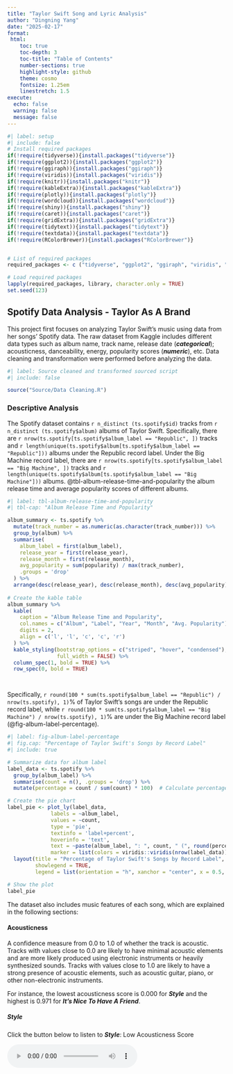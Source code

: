 ```yaml
---
title: "Taylor Swift Song and Lyric Analysis"
author: "Dingning Yang"
date: "2025-02-17"
format: 
 html:
    toc: true
    toc-depth: 3
    toc-title: "Table of Contents"
    number-sections: true
    highlight-style: github
    theme: cosmo
    fontsize: 1.25em
    linestretch: 1.5
execute:
  echo: false
  warning: false
  message: false
---
```


```r
#| label: setup
#| include: false
# Install required packages
if(!require(tidyverse)){install.packages("tidyverse")}
if(!require(ggplot2)){install.packages("ggplot2")}
if(!require(ggiraph)){install.packages("ggiraph")}
if(!require(viridis)){install.packages("viridis")}
if(!require(knitr)){install.packages("knitr")}
if(!require(kableExtra)){install.packages("kableExtra")}
if(!require(plotly)){install.packages("plotly")}
if(!require(wordcloud)){install.packages("wordcloud")}
if(!require(shiny)){install.packages("shiny")}
if(!require(caret)){install.packages("caret")}
if(!require(gridExtra)){install.packages("gridExtra")}
if(!require(tidytext)){install.packages("tidytext")}
if(!require(textdata)){install.packages("textdata")}
if(!require(RColorBrewer)){install.packages("RColorBrewer")}


# List of required packages
required_packages <- c ("tidyverse", "ggplot2", "ggiraph", "viridis", "knitr", "kableExtra", "plotly", "wordcloud", "shiny","caret","gridExtra", "tidytext", "textdata", "RColorBrewer")

# Load required packages
lapply(required_packages, library, character.only = TRUE)
set.seed(123)

```

## Spotify Data Analysis - Taylor As A Brand

This project first focuses on analyzing Taylor Swift's music using data from her songs' Spotify data. The raw dataset from Kaggle includes different data types such as album name, track name, release date (***categorical***); acousticness, danceability, energy, popularity scores (***numeric***), etc. Data cleaning and transformation were performed before analyzing the data.

```r
#| label: Source cleaned and transformed sourced script
#| include: false

source("Source/Data Cleaning.R")

```

### Descriptive Analysis

The Spotify dataset contains `r n_distinct (ts.spotify$id)` tracks from `r n_distinct (ts.spotify$album)` albums of Taylor Swift. Specifically, there are `r nrow(ts.spotify[ts.spotify$album_label == "Republic", ])` tracks and `r length(unique(ts.spotify$album[ts.spotify$album_label == "Republic"]))` albums under the Republic record label. Under the Big Machine record label, there are `r nrow(ts.spotify[ts.spotify$album_label == "Big Machine", ])` tracks and `r length(unique(ts.spotify$album[ts.spotify$album_label == "Big Machine"]))` albums. @tbl-album-release-time-and-popularity the album release time and average popularity scores of different albums.

```r
#| label: tbl-album-release-time-and-popularity
#| tbl-cap: "Album Release Time and Popularity"

album_summary <- ts.spotify %>%
  mutate(track_number = as.numeric(as.character(track_number))) %>% 
  group_by(album) %>%
  summarise(
    album_label = first(album_label),
    release_year = first(release_year),
    release_month = first(release_month),
    avg_popularity = sum(popularity) / max(track_number),
    .groups = 'drop'
  ) %>%
  arrange(desc(release_year), desc(release_month), desc(avg_popularity))
  
# Create the kable table
album_summary %>%
  kable(
    caption = "Album Release Time and Popularity",
    col.names = c("Album", "Label", "Year", "Month", "Avg. Popularity"),
    digits = 2,
    align = c('l', 'l', 'c', 'c', 'r')
  ) %>%
  kable_styling(bootstrap_options = c("striped", "hover", "condensed"),
                full_width = FALSE) %>%
  column_spec(1, bold = TRUE) %>%
  row_spec(0, bold = TRUE)




```

Specifically, `r round(100 * sum(ts.spotify$album_label == "Republic") / nrow(ts.spotify), 1)`% of Taylor Swift's songs are under the Republic record label, while `r round(100 * sum(ts.spotify$album_label == "Big Machine") / nrow(ts.spotify), 1)`% are under the Big Machine record label (@fig-album-label-percentage).

```r
#| label: fig-album-label-percentage
#| fig.cap: "Percentage of Taylor Swift's Songs by Record Label"
#| include: true

# Summarize data for album label
label_data <- ts.spotify %>%
  group_by(album_label) %>%
  summarise(count = n(), .groups = 'drop') %>%
  mutate(percentage = count / sum(count) * 100)  # Calculate percentage

# Create the pie chart
label_pie <- plot_ly(label_data, 
              labels = ~album_label, 
              values = ~count, 
              type = 'pie', 
              textinfo = 'label+percent', 
              hoverinfo = 'text', 
              text = ~paste(album_label, ": ", count, " (", round(percentage, 1), "%)", sep = ""),
              marker = list(colors = viridis::viridis(nrow(label_data)))) %>%
  layout(title = "Percentage of Taylor Swift's Songs by Record Label",
         showlegend = TRUE,
         legend = list(orientation = "h", xanchor = "center", x = 0.5, y = -0.2))

# Show the plot
label_pie

```


The dataset also includes music features of each song, which are explained in the following sections:

#### Acousticness

A confidence measure from 0.0 to 1.0 of whether the track is acoustic. Tracks with values close to 0.0 are likely to have minimal acoustic elements and are more likely produced using electronic instruments or heavily synthesized sounds. Tracks with values close to 1.0 are likely to have a strong presence of acoustic elements, such as acoustic guitar, piano, or other non-electronic instruments.

For instance, the lowest acousticness score is 0.000 for ***Style*** and the highest is 0.971 for ***It’s Nice To Have A Friend***.

##### Style

Click the button below to listen to ***Style***: Low Acousticness Score

<audio controls>

<source src="audio/Taylor Swift - Style.mp3" type="audio/mpeg">

Your browser does not support the audio element. </audio>

##### It's Nice To Have A Friend

Click the button below to listen to ***It's Nice To Have A Friend***: High Acousticness Score

<audio controls>

<source src="audio/Taylor Swift - It's Nice To Have A Friend.mp3" type="audio/mpeg">

Your browser does not support the audio element. </audio>

##### Summary

Specifically, the average acousticness score of Taylor Swift's songs is `r round(mean(ts.spotify$acousticness), 2)`(*SD* = `r round(sd(ts.spotify$acousticness, na.rm = TRUE), 1)`).

#### Danceability

Danceability describes how suitable a track is for dancing based on a combination of musical elements including tempo, rhythm stability, beat strength, and overall regularity. A value of 0.0 is least danceable and 1.0 is most danceable.

For instance, the lowest danceability score is 0.175 for ***epiphany*** and the highest is 0.897 for ***I Think He Knows***.

##### epiphany

Click the button below to listen to ***epiphany***: Low Danceability Score

<audio controls>

<source src="audio/Taylor Swift - epiphany.mp3" type="audio/mpeg">

Your browser does not support the audio element. </audio>

##### I Think He Knows

Click the button below to listen to ***I Think He Knows***: High Danceability Score

<audio controls>

<source src="audio/Taylor Swift - I Think He Knows.mp3" type="audio/mpeg">

Your browser does not support the audio element. </audio>

##### Summary
Specifically, the average danceability score of Taylor Swift's songs is `r round(mean(ts.spotify$danceability), 2)`(*SD* = `r round(sd(ts.spotify$danceability, na.rm = TRUE), 1)`).


#### Energy

Energy is a measure from 0.0 to 1.0 and represents a perceptual measure of intensity and activity. Typically, energetic tracks feel fast, loud, and noisy.

For instance, the lowest energy score is 0.118 for ***State Of Grace - Acoustic*** and the highest is 0.948 for ***Haunted***.

##### State Of Grace - Acoustic

Click the button below to listen to ***State Of Grace - Acoustic***: Low Energy Score

<audio controls>

<source src="audio/Taylor Swift - State Of Grace (Acoustic Version) (Taylor's Version).mp3" type="audio/mpeg">

Your browser does not support the audio element. </audio>

##### Haunted

Click the button below to listen to ***Haunted***: High Energy Score

<audio controls>

<source src="audio/Taylor Swift - Haunted.mp3" type="audio/mpeg">

Your browser does not support the audio element. </audio>

##### Summary
Specifically, the average energy score of Taylor Swift's songs is `r round(mean(ts.spotify$energy), 2)`(*SD* = `r round(sd(ts.spotify$energy, na.rm = TRUE), 1)`).


#### Liveness

Liveness detects the presence of an audience in the recording. Higher liveness values represent an increased probability that the track was performed live. A value above 0.8 provides strong likelihood that the track is live.

For instance, the lowest liveness score is 0.034 for ***I Knew You Were Trouble*** and the highest is 0.931 for ***Better Than Revenge - Live/2011***.

##### I Knew You Were Trouble

Click the button below to listen to ***I Knew You Were Trouble***: Low Liveness Score

<audio controls>

<source src="audio/Taylor Swift - I Knew You Were Trouble (Taylor's Version).mp3" type="audio/mpeg">


##### Better Than Revenge - Live/2011

Click the button below to listen to ***Better Than Revenge - Live/2011***: High Liveness Score

<audio controls>

<source src="audio/Taylor Swift - Better Than Revenge (Live2011).mp3" type="audio/mpeg">

##### Summary

Specifically, the average liveness score of Taylor Swift's songs is `r round(mean(ts.spotify$liveness), 2)`(*SD* = `r round(sd(ts.spotify$liveness, na.rm = TRUE), 1)`). It is notable that most albums have a liveness score close to 0, indicating that the majority of the songs are studio albums rather than live recordings. Nevertheless, it is possible that the same song may have different versions, such as live versions, acoustic versions, or remixes, which may have higher liveness scores. For instance, ***I Knew You Were Trouble*** has multiple live versions. Here is an example from reputation Stadium tour (Oct 19, 2018):

<video width="320" height="240" controls>
     <source src="audio/IKYWT live2018.mp4" type="video/mp4">
     Your browser does not support the video tag.
   </video>
   
   
#### Valence

A measure from 0.0 to 1.0 describing the musical positiveness conveyed by a track. Tracks with high valence sound more positive (e.g. happy, cheerful, euphoric), while tracks with low valence sound more negative (e.g. sad, depressed, angry).

For instance, the lowest valence score is 0.153 for ***Maroon*** and the highest is 0.943 for ***Shake It Off***.

##### Maroon

Click the button below to listen to ***Maroon***: Low Valence Score

<audio controls>

<source src="audio/Taylor Swift - Maroon.mp3" type="audio/mpeg">



##### Shake It Off

Click the button below to listen to ***Shake It Off***: High Valence Score

<audio controls>

<source src="audio/Taylor Swift - Shake It Off.mp3" type="audio/mpeg">

##### Summary

Specifically, the average valence score of Taylor Swift's songs is `r round(mean(ts.spotify$valence), 2)`(*SD* = `r round(sd(ts.spotify$valence, na.rm = TRUE), 1)`). This indicates that her songs are slightly skewed towards negative emotions. 


It is reasonable to conclude that the song ***Maroon*** has a low valence score based on the the lyrics and the muse of the song. Specifically, the lyrics are proven to be related to several plots in a book called "*The Seven Husbands of Evelyn Hugo*" by Taylor Jenkins Reid. The novel follows Evelyn rose from poverty to become a major star in the 1950s-60s, navigating the complicated world of Hollywood while hiding her true identity as a bisexual Cuban woman by seven marriages. "*The rust that grew between telephone*" is a metaphor for the distance between Evelyn and Celia when they experienced public love blackouts, and the "maroon" color is a symbol of both the joy they shared together (drinking wine) and pain that Evelyn has experienced. The book is claimed to be paralleled with Taylor Swift's life about her beard romantic relationships and love blackout with the New York muse Karlie Kloss. Karlie Kloss confirmed her identity as the ***Maroon*** muse by wearing the "Cheap Ass Rosé" bracelet to the Eras tour on Aug 9, 2023 in Los Angeles, which resembles the "roommate muse" in ***Maroon***. 

It is also easy to tell ***Shake It Off***  is a positive song if you listen to it!


***Note***: Loudness is not discussed here since all values are negative. Speechiness is not discussed here since all values are close to zero. Tempo is not considered in the popularity score prediction since it is unrelated. 

### Popularity Score Predictors

#### Record Labels

Taylor Swift left Big Machine Records, her original label since age 15, and signed with Universal Music Group's Republic Records in November 2018. This move came after her contract with Big Machine expired. Taylor wanted to own her master recordings, which Big Machine wouldn't allow. After leaving, Big Machine sold her back catalog to Scooter Braun's company, leading to a public dispute. Unable to buy back her masters, Taylor began re-recording her first six albums (i.e., Taylor's Version) to regain control of her work. This section presents the popularity scores of Taylor Swift's songs under different record labels, aiming to see if her control over her work affects the popularity of her songs.

```r
#| label: ANOVA for popularity scores by record label
#| include: false

# Perform ANOVA for popularity scores by record label
anova_pop_label <- aov(popularity ~ album_label, data = ts.spotify)
summary (anova_pop_label)
summary_label_effect <- summary(anova_pop_label)[[1]]

# Check effect size
SSbetween <- summary_label_effect$`Sum Sq`[1]  # Sum of squares for the factor
SStotal <- sum(summary_label_effect$`Sum Sq`)  # Total sum of squares

eta_squared <- SSbetween / SStotal

# Round to 3 decimal places
eta_squared_rounded <- round(eta_squared, 3)


```

One-way ANOVA results indicated significant differences were found between record labels' impacts on popularity scores (@fig-popularity-by-label). Specifically, songs under the Big Machine label showed lower popularity scores than under the Republic label ($M_{\text{Big Machine}} = `r round(mean(ts.spotify$popularity[ts.spotify$album_label == "Big Machine"]), 2)`$ vs. $M_{\text{Republic}} = `r round(mean(ts.spotify$popularity[ts.spotify$album_label == "Republic"]), 2)`$; *F*(`r summary_label_effect$Df[1]`, `r summary_label_effect$Df[2]`) = `r round(summary_label_effect$"F value"[1], 2)`; *p* `r if(summary_label_effect$"Pr(>F)"[1] < 0.001) "< 0.001" else paste("=", sprintf("%.3f", summary_label_effect$"Pr(>F)"[1]))`, η² = `r eta_squared_rounded`). It indicates that approximately 46.5% of the variance in popularity scores can be explained by the difference in record labels (Big Machine vs. Republic), suggesting that Taylor Swift's control over her work has a significant impact on the popularity of her songs. The ownership not only allows her to re-record her songs but also to control the distribution and promotion of her music, which may contribute to the higher popularity scores under the Republic label. It is notable that the re-record versions are generally promoted by fans as a way to support Taylor Swift's ownership of her work. This also reflects Taylor's determination to regain control of her work and the revolutionary impact of her move on the music industry.




```r
#| label: fig-popularity-by-label
#| fig.cap: "Popularity Scores by Record Label"

# Define the theme for visualization
theme.clean <- function(){
  theme_bw()+
    theme(axis.text.x = element_text(size = 12, vjust = 1, hjust = 1),
          axis.text.y = element_text(size = 12),
          axis.title.x = element_text(size = 14, face = "plain"),             
          axis.title.y = element_text(size = 14, face = "plain"),
          panel.grid.major.x = element_blank(),                                          
          panel.grid.minor.x = element_blank(),
          panel.grid.minor.y = element_blank(),
          panel.grid.major.y = element_blank(),  
          plot.margin = unit(c(0.5, 0.5, 0.5, 0.5), units = , "cm"),
          plot.title = element_text(size = 16, vjust = 1, hjust = 0.5),
          plot.caption = element_text (size = 8,vjust = 1, hjust = 0.9),
          legend.text = element_text(size = 12, face = "italic"),          
          legend.position = "right")}

# Create the boxplot

label_effect_boxplot <- ggplot(ts.spotify, aes(album_label, popularity)) + 
  geom_boxplot(aes(fill = album_label)) +
  theme_bw() +
  scale_fill_manual(values = c("#f6ed95", "#800000")) +               
  scale_colour_manual(values = c("#f6ed95", "#800000")) + 
  labs(title = "Record Label Comparison of Song Popularity Impacts", 
       x = "Record Label", y = "Song Popularity Score") +
  theme.clean()+
  theme(axis.text.x = element_text(hjust = 0.5))+
  scale_y_continuous(breaks = seq(floor(min(ts.spotify$popularity)), 
                                  ceiling(max(ts.spotify$popularity)), by = 10)) +
  stat_summary(fun = mean, geom = "point", color = "black", size = 3, shape = 18, 
               position = position_dodge(0.75), aes(shape = "Mean"), 
               show.legend = FALSE) +  
  stat_summary(fun = mean, geom = "text", aes(label = round(after_stat(y), 2)), 
               color = "white", vjust = -1, position = position_dodge(0.75), 
               size = 3.5, show.legend = FALSE) +
  labs(fill = "Record Label") 

print (label_effect_boxplot)


```


#### Music Features

This section aims to observe how different music features contribute to song popularity and predict the popularity scores of Taylor Swift's songs using different music features. Specifically, the following features are considered: acousticness, danceability, energy, liveness, and valence.

##### History data: Descriptive Regression

This section presents the linear regression based on Spotify history data, focusing on existing dataset to describe the correlations between popularity scores and music features. 
```r
#| label: Descriptive linear regression model for popularity scores
#| include: false

features <- c("acousticness", "danceability", "energy", "liveness", "valence")
data_history <- ts.spotify[, c("popularity", features)]

# Build the multiple linear regression model
model_history <- lm(popularity ~ ., data = data_history)

# View the summary of the model
summary(model_history)

```

The multiple linear regression analysis revealed that `r sum(summary(model_history)$coefficients[-1, 4] < 0.05)` out of 5 predictors were significantly associated with popularity scores (*F*(`r summary(model_history)$fstatistic[2]`, `r summary(model_history)$fstatistic[3]`) = `r round(summary(model_history)$fstatistic[1], 2)`, *p* < .001, *R*² = `r round(summary(model_history)$r.squared, 3)`). Specifically, liveness (β = `r round(coef(model_history)["liveness"], 2)`, *p* < .001) and valence (β = `r round(coef(model_history)["valence"], 2)`, *p* = `r round(summary(model_history)$coefficients["valence", 4], 3)`) were significantly associated with popularity, while acousticness (β = `r round(coef(model_history)["acousticness"], 2)`, *p* = `r round(summary(model_history)$coefficients["acousticness", 4], 3)`), danceability (β = `r round(coef(model_history)["danceability"], 2)`, *p* = `r round(summary(model_history)$coefficients["danceability", 4], 3)`), and energy (β = `r round(coef(model_history)["energy"], 2)`, *p* = `r round(summary(model_history)$coefficients["energy", 4], 3)`) were not significant predictors. The model explained approximately 5% of the variance in popularity scores, indicating a relatively small effect size. The results suggest that liveness and valence are more likely to influence the popularity of Taylor Swift's songs than acousticness, danceability, and energy. 

The multiple linear regression model can be expressed as:

$$
\text{Popularity} = \beta_0 + \beta_1(\text{Acousticness}) + \beta_2(\text{Danceability}) + \beta_3(\text{Energy}) + \beta_4(\text{Liveness}) + \beta_5(\text{Valence}) + \epsilon
$$

Where:

$$
\begin{aligned}
\beta_0 &= `r round(coef(model_history)[1], 2)` \text{ (Intercept)} \\
\beta_1 &= `r round(coef(model_history)["acousticness"], 2)` \\
\beta_2 &= `r round(coef(model_history)["danceability"], 2)` \\
\beta_3 &= `r round(coef(model_history)["energy"], 2)` \\
\beta_4 &= `r round(coef(model_history)["liveness"], 2)` \\
\beta_5 &= `r round(coef(model_history)["valence"], 2)` \\
\epsilon &= \text{Error term}
\end{aligned}
$$

@fig-feature-popularity-regression-history illustrates the relationship between popularity scores and music features based on the multiple linear regression model. Specifically, liveness and valence are negatively associated with popularity scores. The negative relationship between liveness and popularity scores suggests that songs with a higher probability of being live recordings are less popular. It is reasonable since most albums are studio albums rather than live recordings. Another reason is that most live recordings are under the Big Machine label, which has lower popularity scores. 

The negative relationship between valence and popularity scores indicates that songs with more negative emotions are more popular. This is consistent with the previous analysis, which showed that Taylor Swift's songs are slightly skewed towards negative emotions. As a 16-year Swiftie (Gaylor), I can better emotionally resonate with Taylor's songs related to her personal life, which often involves negative emotions. Many lyrics can reflect my own experiences and challenges in life, making me feel understood and less alone. This emotional connection may contribute to the popularity of songs with negative emotions. It is not necessarily the case that negative emotions are more popular, but rather that they are more relatable and emotionally impactful. All in all, we have to experience complicated emotions to feel alive. 




```r
#| label: fig-feature-popularity-regression-history
#| fig.cap: "Multiple Linear Regression Model for Popularity Scores (History Data)"
#| include: true

# Create a function to generate a plot for each predictor
plot_predictor <- function(data, x_var, y_var = "popularity", model) {
  ggplot(ts.spotify, aes_string(x = x_var, y = y_var)) +
    geom_point(alpha = 0.2, color = "#0073cf") +  
    geom_smooth(method = "lm", se = FALSE, color = "#800000") +
    labs(x = x_var, y = "Popularity") +
    theme_minimal() +
    theme(plot.title = element_text(hjust = 0.5)) +  
    ggtitle(paste("Popularity vs", x_var)) +
    annotate("label", x = Inf, y = -Inf, 
             label = paste("β =", round(coef(model)[x_var], 2)),
             hjust = 1, vjust = 0,
             fill = "white", alpha = 0.8)  
}

# Create a list of plots for each predictor
plots <- lapply(c("acousticness", "danceability", "energy", "liveness", "valence"), 
                function(x) plot_predictor(ts.spotify, x, model = model_history))

# Arrange the plots in a grid
grid_plot <- do.call(grid.arrange, c(plots, ncol = 2, top = "Relationship between Popularity and Music Features"))


```




##### Predictive Analysis

This section aims to predict the popularity scores of Taylor Swift's songs using different music features. Specifically, the dataset is split into training and testing sets, and a linear regression model is built using the training set. The model is then evaluated using the testing set, and the feature importance is visualized.


```r
#| label: Predictive linear regression model for popularity scores
#| include: false

features <- c("acousticness", "danceability", "energy", "liveness", "valence")
data_predictive <- ts.spotify[, c("popularity", features)]

# Split the data into training and testing sets
set.seed(123)  
trainIndex <- createDataPartition(data_predictive$popularity, p = 0.8, list = FALSE)
train_data <- data_predictive[trainIndex, ]
test_data <- data_predictive[-trainIndex, ]

# Build the linear regression model
model_predictive <- lm(popularity ~ ., data = train_data)

# Evaluate the model
# Make predictions on the test set
predictions <- predict(model_predictive, newdata = test_data)

# Calculate RMSE (Root Mean Square Error)
rmse <- sqrt(mean((test_data$popularity - predictions)^2))

# Calculate R-squared
r_squared <- summary(model_predictive)$r.squared

# Print model summary and evaluation metrics
summary(model_predictive)
cat("RMSE:", rmse, "\n")
cat("R-squared:", r_squared, "\n")


```

The multiple linear regression analysis revealed that `r sum(summary(model_predictive)$coefficients[-1, 4] < 0.05)` out of 5 predictors were significantly associated with popularity scores (*F*(`r summary(model_predictive)$fstatistic[2]`, `r summary(model_predictive)$fstatistic[3]`) = `r round(summary(model_predictive)$fstatistic[1], 2)`, *p* < .001, *R*² = `r round(summary(model_predictive)$r.squared, 3)`). Specifically, liveness (β = `r round(coef(model_predictive)["liveness"], 2)`, *p* < .001) and valence (β = `r round(coef(model_predictive)["valence"], 2)`, *p* = `r round(summary(model_predictive)$coefficients["valence", 4], 3)`) were significantly associated with popularity, while acousticness (β = `r round(coef(model_predictive)["acousticness"], 2)`, *p* = `r round(summary(model_predictive)$coefficients["acousticness", 4], 3)`), danceability (β = `r round(coef(model_predictive)["danceability"], 2)`, *p* = `r round(summary(model_predictive)$coefficients["danceability", 4], 3)`), and energy (β = `r round(coef(model_predictive)["energy"], 2)`, *p* = `r round(summary(model_predictive)$coefficients["energy", 4], 3)`) were not significant predictors. The model explained `r round(summary(model_predictive)$r.squared * 100, 1)`% of the variance in popularity scores. The visualization will be almost the same with the descriptive regression in the previous section. 

The multiple linear regression model can be expressed as:

$$
\text{Popularity} = \beta_0 + \beta_1(\text{Acousticness}) + \beta_2(\text{Danceability}) + \beta_3(\text{Energy}) + \beta_4(\text{Liveness}) + \beta_5(\text{Valence}) + \epsilon
$$

Where:

$$
\begin{aligned}
\beta_0 &= `r round(coef(model_predictive)[1], 2)` \text{ (Intercept)} \\
\beta_1 &= `r round(coef(model_predictive)["acousticness"], 2)` \\
\beta_2 &= `r round(coef(model_predictive)["danceability"], 2)` \\
\beta_3 &= `r round(coef(model_predictive)["energy"], 2)` \\
\beta_4 &= `r round(coef(model_predictive)["liveness"], 2)` \\
\beta_5 &= `r round(coef(model_predictive)["valence"], 2)` \\
\epsilon &= \text{Error term}
\end{aligned}
$$

## Sentiment Analysis of Lyrics - Taylor As A Person

The second part of this project focuses on analyzing Taylor Swift's lyrics using sentiment analysis. The Spotify dataset provides measurement of Taylor's music in the industry by popularity scores, but it does not capture the essence of her music and the emotions she conveys through her lyrics. When we dive deep into Taylor's narratives, we can better understand her as a person and resonate with her work. 


***"Let me say it again, louder for those in the back...We think we know someone, but the truth is that we only know the version of them that they have chosen to show us."***

——Reputation [Prologue] by Taylor Swift

![Reputation Prologue](Image/Fig 04_Reputation Prologue.jpg)

The Reputation prologue is one of my favorite quotes from Taylor Swift. It reflects the complexity of human nature and the different versions of ourselves we present to the world. Taylor Swift is known for her storytelling and emotional depth in her lyrics, which often reflect her personal experiences and emotions. Nevertheless, it is essential to recognize that different people may interpret her lyrics differently based on their own experiences, values, and perspectives. This section aims to analyze Taylor's lyrics combining her personal life changes to better understand her as a person. 


### The Miserable Track 5

According to Taylor, the fifth track is usually her most emotional, vulnerable, and raw track on the album. A Reddit user named u/LaraEligia once described the track 5 as "***the track that punches you in the face calls you names kicks you in the stomach punctures your spleen with a kitchen knife and leaves you bleeding to death***". 

#### Track 5 and Valence Score Table

@tbl-track-5-valence shows the track 5 of each album and the corresponding valence score. It is true that most track 5s have a low valence score. Scores higher than 0.5 (i.e., skewed to positive emotions) include only ***All You Had To Do Was Stay*** from ***1989***, which is a song with relatively positive melody. The ***Holy Ground*** from ***reputation Stadium Tour Surprise Song Playlist*** does not count because it is a live recording album rather than a typical studio album.

```r
#| label: tbl-track-5-valence
#| tbl-cap: "Track 5 of Each Album and Valence Score"

# Extract track 5 from each album
track_5_data <- ts.spotify %>%
  filter(track_number == 5) %>%
  select(album, track_name, valence) %>%
  arrange(valence) 

# Create the table
track_5_table <- kable(track_5_data, 
                       col.names = c("Album", "Track 5", "Valence Score"),
                       align = c("l", "l", "c"),
                       digits = 3) %>%
  kable_styling(bootstrap_options = c("striped", "hover"),
                full_width = FALSE,
                position = "center") %>%
  column_spec(1:2, width = "12em") %>%
  column_spec(3, width = "8em", bold = TRUE) %>%
  row_spec(0, bold = TRUE, color = "white", background = "#0073CF")

# Display the table
track_5_table

```



#### Track 5 and Valence Score Analysis

```r
#| label: track-5-t-test
#| include: false

# Prepare the data
ts.spotify$is_track_5 <- ifelse(ts.spotify$track_number == 5, "Track 5", "Other Tracks")

# Perform t-test
t_test_result <- t.test(valence ~ is_track_5, data = ts.spotify)

# Perform Wilcoxon test (non-parametric alternative)
wilcox_test_result <- wilcox.test(valence ~ is_track_5, data = ts.spotify)

# Calculate mean valence for track 5 and other tracks
mean_valence_track5 <- mean(ts.spotify$valence[ts.spotify$track_number == 5], na.rm = TRUE)
mean_valence_others <- mean(ts.spotify$valence[ts.spotify$track_number != 5], na.rm = TRUE)




```

The analysis comparing the valence scores of track 5 to other tracks revealed `r ifelse(t_test_result$p.value < 0.05, "a significant", "no significant")` difference (t(`r round(t_test_result$parameter, 1)`) = `r round(t_test_result$statistic, 2)`, *p* = `r round(t_test_result$p.value, 3)`). The mean valence score for track 5 was `r round(mean_valence_track5, 3)`, compared to `r round(mean_valence_others, 3)` for other tracks. @fig-track-5-valence-boxplot illustrates the comparison of valence scores between track 5 and other tracks. The results suggest that track 5 tends to have lower valence scores than other tracks with more data point proportion condensed at the lower end, supporting that track 5 is often the most vulnerable, emotional, and raw track on Taylor Swift's albums.


```r
#| label: fig-track-5-valence-boxplot
#| fig.cap: "Valence Scores of Track 5 vs. Other Tracks"
#| include: true
#| warning: false

# Calculate means for annotation
mean_valence <- ts.spotify %>%
  group_by(is_track_5) %>%
  summarize(mean_valence = mean(valence, na.rm = TRUE))

custom_colors_track <- c("Track 5" = "lightyellow", "Other Tracks" = "lightblue")

# Create the plot
track_5_box <- ggplot(ts.spotify, aes(x = is_track_5, y = valence, fill = is_track_5)) +
  geom_boxplot(alpha = 0.7, outlier.shape = NA) +  
  geom_jitter(width = 0.2, alpha = 0.2, color = "darkgrey") +
  stat_summary(fun = mean, geom = "point", shape = 18, size = 4, color = "#800000") +
  geom_text(data = mean_valence, aes(y = mean_valence, label = round(mean_valence, 3)),
            vjust = -1, color = "#800000") +
  labs(title = "Comparison of Valence Scores: Track 5 vs. Other Tracks",
       x = "Track Position", y = "Valence Score") +
  theme.clean() +
  theme(axis.text.x = element_text(hjust = 0.5))+
  scale_fill_manual(values = custom_colors_track)+
  labs(fill = "Track Position") 

# Add t-test results to the plot
track_5_box <- track_5_box + annotate("text", x = 1.5, y = max(ts.spotify$valence, na.rm = TRUE),
                  label = paste("t-test p-value =", format.pval(t_test_result$p.value, digits = 3)),
                  hjust = 0.5, vjust = 1)

# Display the plot
print(track_5_box)





```






### Sentiment Analysis of Lyrics

This section aims to analyze the sentiment of Taylor Swift's lyrics using sentiment analysis based on 11 studio albums. 


```r
#| label: Sentiment analysis of Taylor Swift's lyrics by album
#| include: false

# Create a named vector for album name replacements
album_replacements <- c(
  "TSW" = "TS1: Taylor Swift",
  "FER" = "TS2: Fearless",
  "SPN" = "TS3: Speak Now",
  "RED" = "TS4: Red",
  "NEN" = "TS5: 1989",
  "REP" = "TS6: Reputation",
  "LVR" = "TS7: Lover",
  "FOL" = "TS8: Folklore",
  "EVE" = "TS9: Evermore",
  "MID" = "TS10: Midnights",
  "TPD" = "TS11: The Tortured Poets Department"
)

# Load the lyrics data
lyrics_data <- read_tsv("data/ts.lyric.tsv", 
                        col_names = c("album_name", "lyric_content")) %>%
  mutate(album_name = str_extract(album_name, "^[^:]+")) %>%  
  filter(!is.na(lyric_content)) %>% 
  filter(!str_detect(album_name, "^OTH")) %>% 
  mutate(album_name = recode(album_name, !!!album_replacements)) 

# Preprocess the data
lyrics_tokens <- lyrics_data %>%
  unnest_tokens(word, lyric_content)

# Perform sentiment analysis
sentiments <- get_sentiments("bing")

lyrics_sentiment <- lyrics_tokens %>%
  inner_join(sentiments) %>%
  count(album_name, sentiment) %>%
  pivot_wider(names_from = sentiment, values_from = n, values_fill = 0) %>%
  mutate(sentiment_score = positive - negative,
         album_order = as.numeric(str_extract(album_name, "\\d+"))) %>%  
  arrange(album_order)  # Arrange by album number to facilitate later visualization

# Average sentiment score by album
album_sentiment <- lyrics_sentiment %>%
  group_by(album_name) %>%
  summarize(avg_sentiment = mean(sentiment_score)) %>%
  mutate(album_order = as.numeric(str_extract(album_name, "\\d+"))) %>%
  arrange(album_order)

```




The sentiment analysis of Taylor Swift's lyrics by album is presented in @tbl-sentiment-analysis-by-album and @fig-sentiment-analysis-by-album . The sentiment scores are based on the BING lexicon, which categorizes words as positive or negative. The sentiment score is calculated as the difference between the number of positive and negative words in the lyrics. Positive values indicate more positive sentiment, while negative values indicate more negative sentiment. The absolute value of the sentiment score reflects the intensity of the sentiment.

The average sentiment scores by album are shown below:



```r
#| label: tbl-sentiment-analysis-by-album
#| tbl-cap: "Sentiment Analysis of Taylor Swift's Lyrics by Album"
#| include: true

# Define album colors by album's corresponding hex palette
album_colors <- c(
  "TS1: Taylor Swift" = "#00a3ad",
  "TS2: Fearless" = "#f6ed95",
  "TS3: Speak Now" = "#513163",
  "TS4: Red" = "#951e1a",
  "TS5: 1989" = "#789ac0",
  "TS6: Reputation" = "#000000",
  "TS7: Lover" = "#fdc0cc",
  "TS8: Folklore" = "#7f7f7f",
  "TS9: Evermore" = "#cc621b",
  "TS10: Midnights" = "#1e0c6e",
  "TS11: The Tortured Poets Department" = "#edebe7"
)

# Function to determine text color based on background
get_text_color <- function(bg_color) {
  if (mean(col2rgb(bg_color)) > 128) {
    return("black")
  } else {
    return("white")
  }
}

# Create a kable
sentiment_table <- album_sentiment %>%
  select(Album = album_name, `Average Sentiment` = avg_sentiment) %>%
  kbl(caption = "Average Sentiment Scores by Album",
      digits = 3,
      align = c("l", "c")) %>%
  kable_classic(full_width = FALSE, html_font = "Arial", font_size = 14) %>%
  row_spec(0, bold = TRUE, color = "white", background = "#4E79A7") %>%
  column_spec(1, width = "15em", bold = TRUE) %>%
  column_spec(2, width = "10em") %>%
  add_header_above(c(" " = 1, "Sentiment Analysis" = 1)) %>%
  footnote(general = "Based on BING lexicon sentiment analysis",
           general_title = "Note:",
           footnote_as_chunk = TRUE)


# Apply custom colors to each row
for (i in 1:nrow(album_sentiment)) {
  bg_color <- album_colors[album_sentiment$album_name[i]]
  text_color <- get_text_color(bg_color)
  sentiment_table <- sentiment_table %>%
    row_spec(i, background = bg_color, color = text_color)
}

# Display the table
sentiment_table




```


```r
#| label: fig-sentiment-analysis-by-album
#| fig.cap: "Average Sentiment Scores of Taylor Swift's Lyrics by Album"
#| include: true


# Create a bar plot of average sentiment by album

sentiment_plot <- ggplot(album_sentiment, aes(x = reorder(album_name, avg_sentiment), y = avg_sentiment, fill = album_name)) +
  geom_bar(stat = "identity") +
  scale_fill_manual(values = album_colors) +
  coord_flip() +
  labs(title = "Average Sentiment Score by Album",
       x = "Album",
       y = "Average Sentiment Score") +
  theme_minimal() +
  theme(axis.text.y = element_text(size = 8),
        legend.position = "none") 

# Display the plot
print(sentiment_plot)


```



@fig-sentiment-progress-by-album illustrates the progression of sentiment scores across Taylor Swift's albums by a line chart. It is notable that all of the first seven albums have positive sentiment scores, though featuring flunctuations from album to album. However, all recent four albums have negative sentiment scores (with evermore has a slightly positive score), indicating a shift in the emotional tone of Taylor Swift's lyrics. This shift may reflect her changing perspectives and evolving experiences over time. The sentiment progression of Taylor Swift's lyrics provides insights into her emotional journey, allowing listeners to connect with her music on a deeper level.






```r
#| label: fig-sentiment-progress-by-album
#| fig.cap: "Sentiment Progression of Taylor Swift's Lyrics by Album"
#| include: true


# Define album colors, order, and release years
album_line <- tibble(
  album_name = c(
    "TS1: Taylor Swift", "TS2: Fearless", "TS3: Speak Now", "TS4: Red", "TS5: 1989",
    "TS6: Reputation", "TS7: Lover", "TS8: Folklore", "TS9: Evermore", "TS10: Midnights",
    "TS11: The Tortured Poets Department"
  ),
  release_year = c(2006, 2008, 2010, 2012, 2014, 2017, 2019, 2020, 2020, 2022, 2024),
  color = c(
    "#00a3ad", "#f6ed95", "#513163", "#951e1a", "#789ac0", "#000000", 
    "#fdc0cc", "#7f7f7f", "#cc621b", "#1e0c6e", "#edebe7"
  )
)

# Merge album_data with album_sentiment
album_sentiment_timeline <- album_sentiment %>%
  left_join(album_line, by = "album_name") %>%
  arrange(release_year) %>%
  mutate(album_name = factor(album_name, levels = album_line$album_name))

# Create the line chart
sentiment_timeline_plot <- ggplot(album_sentiment_timeline, 
                                  aes(x = release_year, y = avg_sentiment, group = 1)) +
  geom_line(color = "gray", size = 1) +
  geom_point(aes(color = album_name), size = 4) +
  scale_color_manual(values = setNames(album_line$color, album_line$album_name)) +
  scale_x_continuous(breaks = album_sentiment_timeline$release_year) +
  labs(title = "Sentiment Change Across Taylor Swift's Albums",
       x = "Release Year",
       y = "Average Sentiment Score",
       color = "Album") +
  theme_minimal() +
  theme(axis.text.x = element_text(angle = 45, hjust = 1),
        legend.position = "right",
        plot.title = element_text(hjust = 0.5, face = "bold"))

# Display the plot
print(sentiment_timeline_plot)








```

There are multiple factors that may contribute to the shift in sentiment scores across Taylor Swift's albums. For instance, the transition from country to pop music (1989) may have influenced the emotional tone of her lyrics, focusing more on sophisticated and complicated emotions rather than depicting pure love life. The personal experiences and relationships she went through during each album's creation may also have played a significant role. Apart from these, the Hollywood industry and the public's perception of her may have influenced her emotional state and the themes she explores in her music. For instance, the industry, media, and fans' reactions and expectations to her personal life, relationships, body image, and political values may have impacted her emotional well-being and the sentiments she conveys in her lyrics. It is difficult for her to be perfectly happy when she is constantly under public scrutiny and facing challenges in her personal life. She was often portrayed as a "victim" of men and the industry in the media, which may have influenced her emotional state. 

From my perspective, music before ***reputation*** serves more for "Taylor as a brand", which reflects more exploration on music styles. ***1989*** is a turning point for Taylor Swift, which marks her transition from country to pop music. It is also notable that Taylor met Karlie Kloss during the ***1989*** era, and Karlie is the one who persuaded Taylor to move to New York City. This is the reason why Karlie is recognized as the muse in New York in later albums. ***reputation*** is a significant album for Taylor Swift, which marks her transformation from "America's Sweetheart" to a "Reputation" queen. Part of the album is a response to the media and public's perception of her, which is a turning point for her to take control of her narrative, including her control over her work by leaving Big Machine Records. It is also notable that the love life in ***reputation*** is more about her relationship with Karlie Kloss as a secret love:


<embed src="source/Reputation is about Karlie Kloss.pdf" type="application/pdf" width="100%" height="600px" />



***Lover*** is a significant album for Taylor Swift, which features a high volumn of queer representations, metaphors, and symbols. It is rumored that Taylor intended to come out as bisexual during the Lover era but failed to do so due to complicated political reasons, which also contributes to the love blackout of Taylor and Karlie. 


![Lover Era Queerness](Image/Fig 08_Lover Era Queerness.jpg)

It is not difficult to infer that the steep progression to negative sentiment scores in ***Folklore*** and ***Evermore*** is related to the love blackout of Taylor and Karlie, as well as her failure to come out. The ***Midnights*** and ***The Tortured Poets Department*** are the most recent albums, which features more intense negative emotions. The sister albums ***Folklore*** and ***Evermore*** combines myths, fairy tales, and personal experiences, which reflects Taylor's exploration of her inner world and the complexity of her life. It is worth mentioning that the queer representation in ***Folklore*** and ***Evermore*** is more subtle, implicit, and miserable, which is different from the explicit queer representation in ***Lover***. For instance, ***Seven*** features a lyric of "Come live with me then you won't have to cry or hide in the closet", which is a metaphor of hiding sexuality. ***Evermore*** features more historical queer evidence. For instance, ***Cowboy Like Me*** mirrors the forbidden love between two cowboys in the movie ***Brokeback Mountain***, while the "hairpin" metaphor in ***Right where you left me*** is a symbol of queer people recognizing each other during the Stonewall era. ***Ivy*** is absolutely Taylor's most queer song forever, which dedicates to Emily Dickinson. 

Click the button below to listen to ***Ivy***:

<audio controls>

<source src="audio/Taylor Swift - ivy.mp3" type="audio/mpeg">

Your browser does not support the audio element. </audio>



![Fail to Come Out](Image/Fig 09_Failed come out.webp)




### Easter Eggs: Can Wordclouds Reveal Taylor's Secrets?


This section aims to analyze the lyrics of Taylor Swift's songs using word clouds to identify common themes. Word clouds are visual representations of text data that highlight the most frequently used words. By analyzing the word clouds of Taylor Swift's lyrics, we can gain insights into the themes, emotions, and symbols that are prevalent in her music. To get a better understanding of the sentiment of Taylor Swift's lyrics, I only include words that are not neutral and have a frequency of more than 2. The sentiment word clouds are generated for each album, providing a visual representation of the most frequently used positive and negative words in Taylor Swift's songs. The word clouds are based on the sentiment lexicon from the BING lexicon, which categorizes words as positive or negative. The sentiment word clouds in @fig-sentiment-wordclouds presents the sentiment words in Taylor Swift's lyrics by album: 


```r
#| label: Generate sentiment word clouds for each album
#| include: false

# Load sentiment lexicon
sentiment_lexicon <- get_sentiments("bing")

lyrics_tokens <- lyrics_data %>%
  unnest_tokens(word, lyric_content) %>%
  inner_join(sentiment_lexicon) %>%  
  filter(!word %in% c("like", "well", "love", "miss", "yeah", "oh", "uh", "hey", "ooh"))

# Function to create sentiment word clouds
create_sentiment_wordcloud <- function(album_name) {
  album_words <- lyrics_tokens %>%
    filter(album_name == !!album_name) %>%
    count(word, sentiment, sort = TRUE) %>%
    filter(n > 2)  
  
# Choose a color palette from RColorBrewer
  color_palette <- brewer.pal(8, "Dark2")  
  
  wordcloud::wordcloud(words = album_words$word, 
                       freq = album_words$n, 
                       min.freq = 1,
                       max.words = 200,
                       random.order = FALSE, 
                       rot.per = 0.35, 
                       scale = c(5, 0.5),
                       colors = color_palette)
}

# Create word clouds for each album
album_names <- unique(lyrics_data$album_name)

for (album in album_names) {
  png(filename = paste0("sentiment_wordcloud_", gsub("[::]", "_", album), ".png"), 
      width = 1500, height = 1500, res = 300)  
  create_sentiment_wordcloud(album)
  dev.off()
}


```


```r
#| label: fig-sentiment-wordclouds
#| fig.cap: "Sentiment Word Clouds of Taylor Swift's Lyrics by Album"
#| include: true
#| fig-subcap:
#|   - "Taylor Swift"
#|   - "Fearless"
#|   - "Speak Now"
#|   - "Red"
#|   - "1989"
#|   - "Reputation"
#|   - "Lover"
#|   - "Folklore"
#|   - "Evermore"
#|   - "Midnights"
#|   - "The Tortured Poets Department"
#| layout-ncol: 2
#| fig-width: 10
#| fig-height: 10
#| out-width: "100%" 



# List of album names
album_names <- c("TS1: Taylor Swift", "TS2: Fearless", "TS3: Speak Now", 
                 "TS4: Red", "TS5: 1989", "TS6: Reputation", 
                 "TS7: Lover", "TS8: Folklore", "TS9: Evermore", 
                 "TS10: Midnights", "TS11: The Tortured Poets Department")

# Display the generated images
knitr::include_graphics(paste0("sentiment_wordcloud_", gsub("[::]", "_", album_names), ".png"))





```

It is interesting to observe the sentiment word clouds of Taylor Swift's lyrics by album. ***Taylor Swift*** and ***Fearless*** reflect Taylor's youthful optimism and romantic idealism. Words like “beautiful,” “perfect,” “right,” and “fall” dominate, suggesting themes of first love, innocence, and hope. There is a sense of positivity and naivety, with occasional mentions of heartbreak (“sorry,” “losing”).


***Speak Now*** introduces more conflict and emotional complexity. Words like “confessions,” “bad,” and “foolish” indicate a growing awareness of the difficulties in relationships. However, positive words like “magic” and “right” reveal lingering traces of youthful optimism.

***Red*** captures the intensity of love and heartbreak. Words like “break,” “better,” and “hate” highlight emotional turbulence, while “darling” and “loving” hint at deep emotional connections. This album marks a shift toward more mature themes of vulnerability and passion.

***1989*** represents an era of reinvention and empowerment. Words like “shake,” “welcome,” and “clear” suggest confidence and freedom. The album shows a sense of resilience and optimism, with tracks celebrating independence and self-expression, marking Taylor's shift from country to pop music, as well as a new beginning in New York City.

***Reputation***, on the other hand, is darker and more defensive, as seen in words like “mad,” “delicate,” and “crazy” This album reflects themes of betrayal, self-preservation, and reclaiming power in the face of criticism, showing Taylor’s evolution into a more assertive and self-aware artist.

***Lover*** shifts back toward warmth and positivity. Words like “bless,” “darling,” and “right” reflect themes of love and gratitude. The album feels celebratory, exploring the joy of romance while acknowledging its imperfections. This is consistent with her coming out plan during the ***Lover*** era.


***Folklore*** and ***Evermore*** mark a departure from personal storytelling to fictional narratives and introspection. Words like “mad,” “worst,” “ruining,” and “lose” in Folklore suggest a reflective and imaginary tone skewed to negative emotions, while “happiness” and “better” in Evermore indicate a balance between sorrow and hope. I can't stop thinking about songs like ivy and gold rush, which are absolutely beautiful... Both albums delve into themes of regret, longing, and existential musings, showing Taylor's lyrical maturity.


***Midnights*** revisits deeply personal themes. Words like “sweet,” “hurts,” and “problem” suggest a blend of introspection, vulnerability, and romantic musings. The album feels intimate, with a mix of lighthearted and contemplative emotions.

***The Tortured Poets Department*** features words like “fuck,” “die,” and “lost,” indicating an extremely negative emotion release. It is notable that this album is based on Taylor's most intimate emotions. She created five playlists to mark the five phases of heartbreaking on Apple Music before the release of the album. Both track names and lyrics reflect depressed emotions. For instance, "I can do it with a broken heart" as the song name or "Am I allowed to cry?" as the lyric. I would say this album is Taylor's saddest album (you can also tell from the sentiment score!). The album explores different themes, such as hidden sexuality, the restraint from the fan community and family members, as well as general mental health problems. I feel like this album is an expansion of Midnights, which is also intimate, personal, and delicate. 


## Ending
Taylor is good at employing intertextuality, metaphors, and symbols in her lyrics, which makes her music more profound and open to interpretation. The queer representation in her music is not only about her personal life but also about the history of queer people and the struggles they have faced. It is a way for her to express her support for the LGBTQ+ community and to raise awareness of the challenges they face. The negative sentiment scores in her recent albums may reflect her struggles with her identity, relationships, and the public's perception of her. It is essential to recognize that Taylor Swift is a complex and multifaceted person, and her music reflects her personal experiences, emotions, and values. As a fan, I appreciate her honesty, vulnerability, and courage to share her story with the world. Her music has helped me through difficult times and inspired me to be true to myself and stand up for what I believe in. I hope that Taylor Swift's music will continue to inspire and empower people to be themselves and embrace their uniqueness.


**My Easter EGG**: TAY smiled at me during the performance of ***august***, filmed by my friend:

<video width="320" height="320" controls>
     <source src="audio/Tay Smile.mp4" type="video/mp4">
     Your browser does not support the video tag.
   </video>


